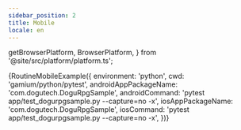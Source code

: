 ```yaml
---
sidebar_position: 2
title: Mobile
locale: en
---
```


  getBrowserPlatform,
  BrowserPlatform,
} from '@site/src/platform/platform.ts';

<DevicePrerequisites />
<DevicePrerequisitesiOS />

<IntegrateWithGitRepository />

<AppUpload
  app_name="DoguRpgSample.apk"
  app_url="https://github.com/dogu-team/gamium-unity-samples/releases/download/DoguRpgSample-2.0.5/android.zip"
/>
<AppUploadiOSGamium />

<CreateARoutine />

<div>
  {RoutineMobileExample({
    environment: 'python',
    cwd: 'gamium/python/pytest',
    androidAppPackageName: 'com.dogutech.DoguRpgSample',
    androidCommand: 'pytest app/test_dogurpgsample.py --capture=no -x',
    iosAppPackageName: 'com.dogutech.DoguRpgSample',
    iosCommand: 'pytest app/test_dogurpgsample.py --capture=no -x',
  })}
</div>

<RunARoutine />
